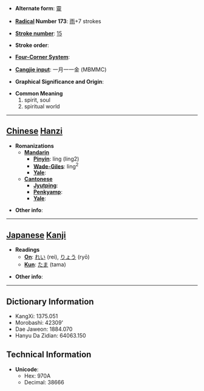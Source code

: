 * '''Alternate form''': [[靈]]

* '''[[Wiktionary:Chinese radical index| Radical]] Number 173''': [[Wiktionary:Chinese radical index 雨|雨]]+7 strokes

* '''[[Wiktionary:Chinese total strokes index|Stroke number]]''': [[Wiktionary:Chinese total strokes index 15|15]]

* '''Stroke order''': 

* '''[[Wiktionary:Chinese four corner index|Four-Corner System]]''': 

* '''[[Wiktionary:Chinese Cangjie index|Cangjie input]]''': 一月一一金 (MBMMC)

* '''Graphical Significance and Origin''': 

* '''Common Meaning'''
*#spirit, soul
*# spiritual world


----

== [[Chinese]] [[Hanzi]] ==

* '''Romanizations'''
** '''[[Mandarin]]'''
*** '''[[Pinyin]]''': líng (ling2)
*** '''[[Wade-Giles]]''': ling<sup>2</sup>
*** '''[[Yale]]''': 
** '''[[Cantonese]]'''
*** '''[[Jyutping]]''':
*** '''[[Penkyamp]]''': 
*** '''[[Yale]]''': 

* '''Other info''': 

----

== [[Japanese]] [[Kanji]] ==

* '''Readings'''
** '''[[On]]''': [[れい]] (rei), [[りょう]] (ryō)
** '''[[Kun]]''': [[たま]] (tama)

* '''Other info''':  

----

== Dictionary Information ==

* KangXi: 1375.051
* Morobashi: 42309'
* Dae Jaweon: 1884.070
* Hanyu Da Zidian: 64063.150

== Technical Information ==

* '''Unicode''':
** Hex: 970A
** Decimal: 38666